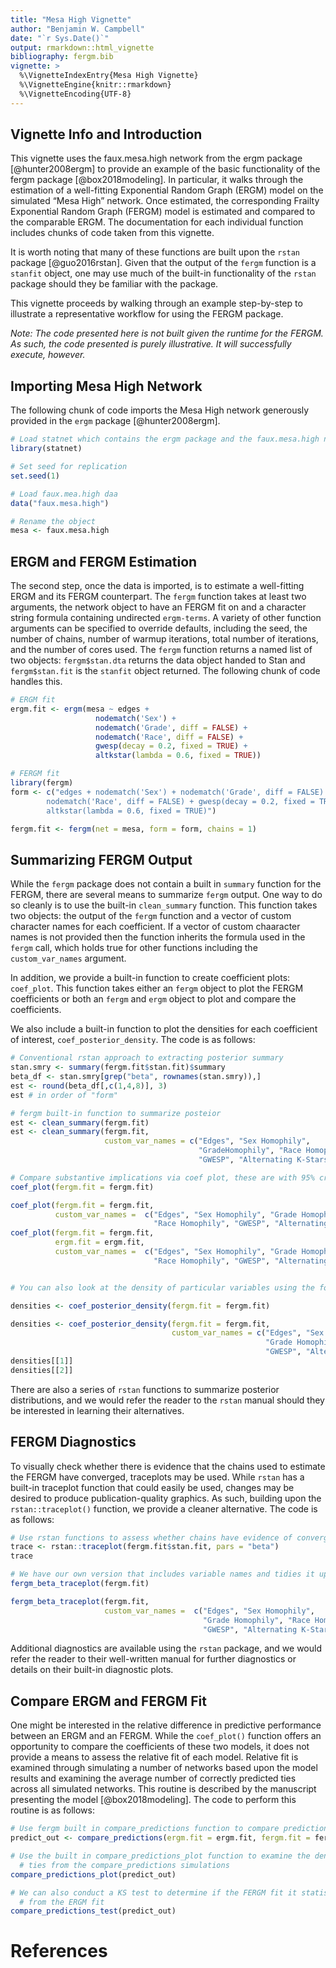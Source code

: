 ```yaml
---
title: "Mesa High Vignette"
author: "Benjamin W. Campbell"
date: "`r Sys.Date()`"
output: rmarkdown::html_vignette
bibliography: fergm.bib
vignette: >
  %\VignetteIndexEntry{Mesa High Vignette}
  %\VignetteEngine{knitr::rmarkdown}
  %\VignetteEncoding{UTF-8}
---
```

## Vignette Info and Introduction
This vignette uses the faux.mesa.high network from the ergm package [@hunter2008ergm] to provide an example of the basic functionality of the fergm package [@box2018modeling].  In particular, it walks through the estimation of a well-fitting Exponential Random Graph (ERGM) model on the simulated "Mesa High" network.  Once estimated, the corresponding Frailty Exponential Random Graph (FERGM) model is estimated and compared to the comparable ERGM.  The documentation for each individual function includes chunks of code taken from this vignette.  

It is worth noting that many of these functions are built upon the `rstan` package [@guo2016rstan].  Given that the output of the `fergm` function is a `stanfit` object, one may use much of the built-in functionality of the `rstan` package should they be familiar with the package.  

This vignette proceeds by walking through an example step-by-step to illustrate a representative workflow for using the FERGM package.  

*Note: The code presented here is not built given the runtime for the FERGM.  As such, the code presented is purely illustrative.  It will successfully execute, however.* 

## Importing Mesa High Network 

The following chunk of code imports the Mesa High network generously provided in the `ergm` package [@hunter2008ergm].   

```r
# Load statnet which contains the ergm package and the faux.mesa.high network.
library(statnet)

# Set seed for replication
set.seed(1)

# Load faux.mea.high daa
data("faux.mesa.high")

# Rename the object
mesa <- faux.mesa.high
```

## ERGM and FERGM Estimation
The second step, once the data is imported, is to estimate a well-fitting ERGM and its FERGM counterpart.  The `fergm` function takes at least two arguments, the network object to have an FERGM fit on and a character string formula containing undirected `ergm-terms`. A variety of other function arguments can be specified to override defaults, including the seed, the number of chains, number of warmup iterations, total number of iterations, and the number of cores used.  The `fergm` function returns a named list of two objects: `fergm$stan.dta` returns the data object handed to Stan and `fergm$stan.fit` is the `stanfit` object returned.  The following chunk of code handles this.  

```r
# ERGM fit
ergm.fit <- ergm(mesa ~ edges +
                   nodematch('Sex') +
                   nodematch('Grade', diff = FALSE) +
                   nodematch('Race', diff = FALSE) +
                   gwesp(decay = 0.2, fixed = TRUE) +
                   altkstar(lambda = 0.6, fixed = TRUE))

# FERGM fit
library(fergm)
form <- c("edges + nodematch('Sex') + nodematch('Grade', diff = FALSE) +
        nodematch('Race', diff = FALSE) + gwesp(decay = 0.2, fixed = TRUE) + 
        altkstar(lambda = 0.6, fixed = TRUE)")

fergm.fit <- fergm(net = mesa, form = form, chains = 1)

```

## Summarizing FERGM Output
While the `fergm` package does not contain a built in `summary` function for the FERGM, there are several means to summarize `fergm` output. One way to do so cleanly is to use the built-in `clean_summary` function.  This function takes two objects: the output of the `fergm` function and a vector of custom character names for each coefficient.  If a vector of custom chaaracter names is not provided then the function inherits the formula used in the `fergm` call, which holds true for other functions including the `custom_var_names` argument.  

In addition, we provide a built-in function to create coefficient plots: `coef_plot`.  This function takes either an `fergm` object to plot the FERGM coefficients or both an `fergm` and `ergm` object to plot and compare the coefficients.  

We also include a built-in function to plot the densities for each coefficient of interest, `coef_posterior_density`. The code is as follows:

```r
# Conventional rstan approach to extracting posterior summary
stan.smry <- summary(fergm.fit$stan.fit)$summary
beta_df <- stan.smry[grep("beta", rownames(stan.smry)),]
est <- round(beta_df[,c(1,4,8)], 3)
est # in order of "form"

# fergm built-in function to summarize posteior
est <- clean_summary(fergm.fit)
est <- clean_summary(fergm.fit, 
                     custom_var_names = c("Edges", "Sex Homophily",
                                          "GradeHomophily", "Race Homophily",
                                          "GWESP", "Alternating K-Stars"))

# Compare substantive implications via coef plot, these are with 95% credible intervals
coef_plot(fergm.fit = fergm.fit)

coef_plot(fergm.fit = fergm.fit, 
          custom_var_names =  c("Edges", "Sex Homophily", "Grade Homophily", 
                                "Race Homophily", "GWESP", "Alternating K-Stars"))
coef_plot(fergm.fit = fergm.fit, 
          ergm.fit = ergm.fit, 
          custom_var_names =  c("Edges", "Sex Homophily", "Grade Homophily", 
                                "Race Homophily", "GWESP", "Alternating K-Stars"))


# You can also look at the density of particular variables using the following:

densities <- coef_posterior_density(fergm.fit = fergm.fit)

densities <- coef_posterior_density(fergm.fit = fergm.fit, 
                                    custom_var_names = c("Edges", "Sex Homophily", 
                                                         "Grade Homophily", "Race Homophily", 
                                                         "GWESP", "Alternating K-Stars"))
densities[[1]]
densities[[2]]
```

There are also a series of `rstan` functions to summarize posterior distributions, and we would refer the reader to the `rstan` manual should they be interested in learning their alternatives.

## FERGM Diagnostics
To visually check whether there is evidence that the chains used to estimate the FERGM have converged, traceplots may be used.  While `rstan` has a built-in traceplot function that could easily be used, changes may be desired to produce publication-quality graphics.  As such, building upon the `rstan::traceplot()` function, we provide a cleaner alternative.  The code is as follows:

```r
# Use rstan functions to assess whether chains have evidence of converging
trace <- rstan::traceplot(fergm.fit$stan.fit, pars = "beta")
trace

# We have our own version that includes variable names and tidies it up a bit
fergm_beta_traceplot(fergm.fit)

fergm_beta_traceplot(fergm.fit,
                     custom_var_names =  c("Edges", "Sex Homophily", 
                                           "Grade Homophily", "Race Homophily", 
                                           "GWESP", "Alternating K-Stars"))
```

Additional diagnostics are available using the `rstan` package, and we would refer the reader to their well-written manual for further diagnostics or details on their built-in diagnostic plots.  

## Compare ERGM and FERGM Fit
One might be interested in the relative difference in predictive performance between an ERGM and an FERGM.  While the `coef_plot()` function offers an opportunity to compare the coefficients of these two models, it does not provide a means to assess the relative fit of each model. Relative fit is examined through simulating a number of networks based upon the model results and examining the average number of correctly predicted ties across all simulated networks.  This routine is described by the manuscript presenting the model [@box2018modeling].  The code to perform this routine is as follows:

```r
# Use fergm built in compare_predictions function to compare predictions of ERGM and FERGM
predict_out <- compare_predictions(ergm.fit = ergm.fit, fergm.fit = fergm.fit, replications = 100)

# Use the built in compare_predictions_plot function to examine the densities of correctly predicted
  # ties from the compare_predictions simulations
compare_predictions_plot(predict_out)

# We can also conduct a KS test to determine if the FERGM fit it statistically disginguishable 
  # from the ERGM fit
compare_predictions_test(predict_out)
```

# References

